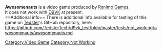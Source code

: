 <strong>Awesomenauts</strong> is a video game produced by [[Ronimo Games]].
<br />
It does not work with [[D9VK]] at present.
<br />
==Additional info==
There is additional info available for testing of this game on [[User:Tedster|Tedster]]'s GitHub repository, here:
<br />
https://github.com/TedsterTech/d9vk_test/blob/master/tests/not_working/awesomenauts/awesomenauts.md
[[Category:Video Game]]
[[Category:Not Working]]
